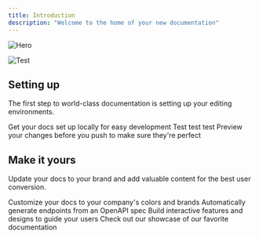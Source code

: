 ```yaml
---
title: Introduction
description: "Welcome to the home of your new documentation"
---
```


<img
  src="images/blog_1.png"
  alt="Hero"
/>

![Test](/images/bg-tile.svg)

## Setting up

The first step to world-class documentation is setting up your editing environments.

<CardGroup cols={2}>
  <Card
    title="Edit Your Docs or not"
    icon="pen-to-square"
    iconType="light"
    href="https://mintlify.com/docs/quickstart"
  >
    Get your docs set up locally for easy development Test test test
  </Card>
  <Card
    title="Preview Changes"
    icon="image"
    iconType="light"
    href="https://mintlify.com/docs/development"
  >
    Preview your changes before you push to make sure they're perfect
  </Card>
</CardGroup>

## Make it yours

Update your docs to your brand and add valuable content for the best user conversion.

<CardGroup cols={2}>
  <Card
    title="Customize Style"
    icon="palette"
    iconType="light"
    href="https://mintlify.com/docs/settings/global"
  >
    Customize your docs to your company's colors and brands
  </Card>
  <Card
    title="Reference APIs"
    icon="code"
    iconType="light"
    href="https://mintlify.com/docs/api-playground/openapi"
  >
    Automatically generate endpoints from an OpenAPI spec
  </Card>
  <Card
    title="Add Components"
    icon="screwdriver-wrench"
    iconType="light"
    href="https://mintlify.com/docs/content/components/accordions"
  >
    Build interactive features and designs to guide your users
  </Card>
  <Card
    title="Get Inspiration"
    icon="stars"
    iconType="light"
    href="https://mintlify.com/customers"
  >
    Check out our showcase of our favorite documentation
  </Card>
</CardGroup>
